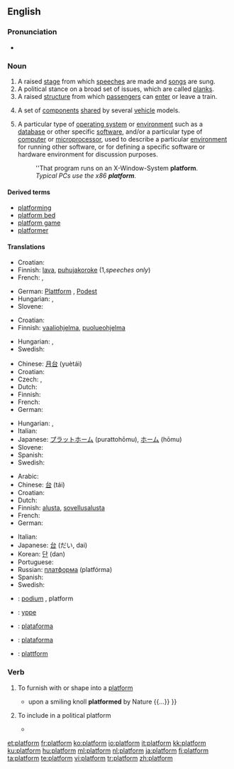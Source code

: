 ==English==

===Pronunciation===
* {{audio|en-us-platform.ogg|Audio (US)}}

===Noun===
{{en-noun}}

# A raised [[stage]] from which [[speech]]es are made and [[song]]s are sung.
# A political stance on a broad set of issues, which are called [[plank]]s.
# A raised [[structure]] from which [[passenger]]s can [[enter]] or leave a train.
# {{automobiles}} A set of [[component]]s [[share]]d by several [[vehicle]] models.
# {{computing}} A particular type of [[operating system]] or [[environment]] such as a [[database]] or other specific [[software]], and/or a particular type of [[computer]] or [[microprocessor]], used to describe a particular [[environment]] for running other software, or for defining a specific software or hardware environment for discussion purposes.
#: ''That program runs on an X-Window-System '''platform'''.
#: ''Typical PCs use the x86 '''platform'''.''

====Derived terms====
* [[platforming]]
* [[platform bed]]
* [[platform game]]
* [[platformer]]

====Translations====
{{trans-top|A raised stage from which speeches are made and songs are sung}}
* Croatian: {{t-|hr|podij|m}}
* Finnish: [[lava]], [[puhujakoroke]] (1,''speeches only'')
* French: {{t+|fr|scène|f}}, {{t+|fr|podium|m}}
{{trans-mid}}
* German: [[Plattform]] {{f}}, [[Podest]] {{n}}
* Hungarian: {{t+|hu|emelvény}}, {{t-|hu|pódium}}
* Slovene: {{t-|sl|podij|m}}
{{trans-bottom}}

{{trans-top|A political stance on a broad set of issues, which are called planks}}
* Croatian: {{t+|hr|platforma|f}}
* Finnish: [[vaaliohjelma]], [[puolueohjelma]]
{{trans-mid}}
* Hungarian: {{t-|hu|politikai program}}, {{t-|hu|pártprogram}}
* Swedish: {{t-|sv|plattform|c}}
{{trans-bottom}}

{{trans-top|structure for waiting for a train}}
* Chinese: [[月台]] (yuètái)
* Croatian: {{t+|hr|platforma|f}}
* Czech: {{t-|cs|nástupiště|n}}, {{t-|cs|perón|m}}
* Dutch: {{t-|nl|perron|m}}
* Finnish: {{t-|fi|asemalaituri}}
* French: {{t+|fr|quai|m}}
* German: {{t+|de|Bahnsteig|m}}
{{trans-mid}}
* Hungarian: {{t+|hu|vágány}}, {{t+|hu|peron}}
* Italian: {{t+|it|binario|m}}
* Japanese: [[プラットホーム]] (purattohōmu), [[ホーム]] (hōmu)
* Slovene: {{t+|sl|peron|m}}
* Spanish: {{t-|es|andén|m}}
* Swedish: {{t-|sv|plattform|c}}
{{trans-bottom}}

{{trans-top|A set of components shared by several vehicle models}}
{{trans-mid}}
{{trans-bottom}}

{{trans-top|A particular type of operating system or environment}}
* Arabic: {{Arab|[[منصة]]}} {{IPAchar|(manáʂʂa)}} {{f}}
* Chinese: [[台]] (tái)
* Croatian: {{t+|hr|platforma|f}}
* Dutch: {{t+|nl|platform|n}}
* Finnish: [[alusta]], [[sovellusalusta]]
* French: {{t+|fr|plate-forme|f}}
* German: {{t+|de|Plattform|f}}
{{trans-mid}}
* Italian: {{t+|it|piattaforma|f}}
* Japanese: [[台]] (だい, dai)
* Korean: [[단]] (dan)
* Portuguese: {{t+|pt|plataforma|f}}
* Russian: [[платформа]] (platfórma) {{f}}
* Spanish: {{t-|es|plataforma|f}}
* Swedish: {{t-|sv|plattform|c}}
{{trans-bottom}}

{{checktrans-top}}
* {{ttbc|Dutch}}: [[podium]] {{n}}, platform {{n}}
* {{ttbc|Old English}}: [[yppe]] {{f}}
* {{ttbc|Portuguese}}: [[plataforma]] {{f}}
{{checktrans-mid}}
* {{ttbc|Spanish}}: [[plataforma]] {{f}}
* {{ttbc|Swedish}}: [[plattform]] {{c}}
{{checktrans-bottom}}

===Verb===
{{en-verb}}

# To furnish with or shape into a [[#Noun|platform]]
#*{{quote-book|1885|Frances Elliot|The Diary of an Idle Woman in Sicily|url=http://books.google.com/books?id=2W0DAAAAQAAJ|page=192
|passage={{...}} upon a smiling knoll '''platformed''' by Nature {{...}} }}
# {{politics}} To include in a political platform
#*{{quote-book|1955|Amy Lowell|Complete Poetical Works|url=http://books.google.com/books?id=7O5aAAAAMAAJ|page=408
|passage=Among them I scarcely can plot out one truth / Plain enough to be '''platformed''' by some voting sleuth /  And paraded before the precinct polling-booth. }}

[[et:platform]]
[[fr:platform]]
[[ko:platform]]
[[io:platform]]
[[it:platform]]
[[kk:platform]]
[[ku:platform]]
[[hu:platform]]
[[ml:platform]]
[[nl:platform]]
[[ja:platform]]
[[fi:platform]]
[[ta:platform]]
[[te:platform]]
[[vi:platform]]
[[tr:platform]]
[[zh:platform]]